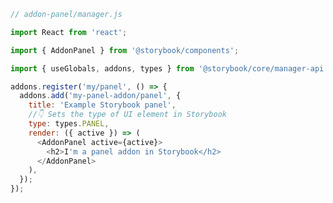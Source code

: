 ```js
// addon-panel/manager.js

import React from 'react';

import { AddonPanel } from '@storybook/components';

import { useGlobals, addons, types } from '@storybook/core/manager-api';

addons.register('my/panel', () => {
  addons.add('my-panel-addon/panel', {
    title: 'Example Storybook panel',
    //👇 Sets the type of UI element in Storybook
    type: types.PANEL,
    render: ({ active }) => (
      <AddonPanel active={active}>
        <h2>I'm a panel addon in Storybook</h2>
      </AddonPanel>
    ),
  });
});
```
